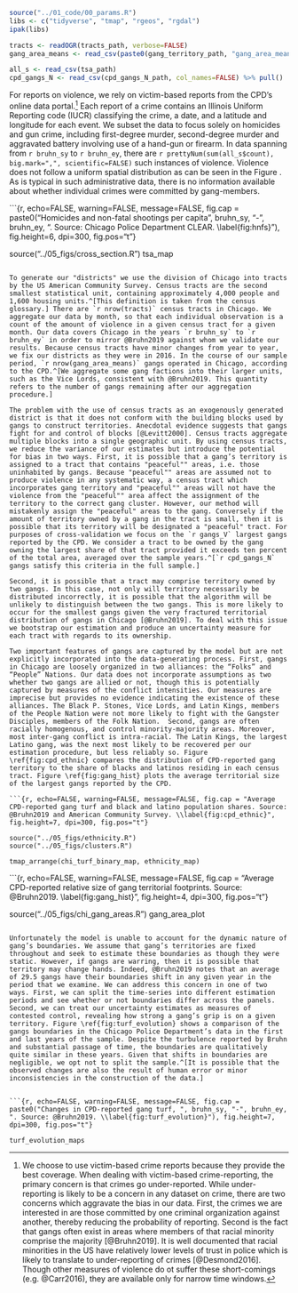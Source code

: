 ```r

source("../01_code/00_params.R")
libs <- c("tidyverse", "tmap", "rgeos", "rgdal")
ipak(libs)

tracts <- readOGR(tracts_path, verbose=FALSE)
gang_area_means <- read_csv(paste0(gang_territory_path, "gang_area_means.csv"))

all_s <- read_csv(tsa_path)
cpd_gangs_N <- read_csv(cpd_gangs_N_path, col_names=FALSE) %>% pull()

```

For reports on violence, we rely on victim-based reports from the CPD's online data portal.^[We choose to use victim-based crime reports because they provide the best coverage. When dealing with victim-based crime-reporting, the primary concern is that crimes go under-reported. While under-reporting is likely to be a concern in any dataset on crime, there are two concerns which aggravate the bias in our data. First, the crimes we are interested in are those committed by one criminal organization against another, thereby reducing the probability of reporting.  Second is the fact that gangs often exist in areas where members of that racial minority comprise the majority [@Bruhn2019]. It is well documented that racial minorities in the US have relatively lower levels of trust in police which is likely to translate to under-reporting of crimes [@Desmond2016]. Though other measures of violence do ot suffer these short-comings (e.g. @Carr2016), they are available only for narrow time windows.] Each report of a crime contains an Illinois Uniform Reporting code (IUCR) classifying the crime, a date, and a latitude and longitude for each event. We subset the data to focus solely on homicides and gun crime, including first-degree murder, second-degree murder and aggravated battery involving use of a hand-gun or firearm. In data spanning from `r bruhn_sy` to `r bruhn_ey`, there are `r prettyNum(sum(all_s$count), big.mark=",", scientific=FALSE)` such instances of violence. Violence does not follow a uniform spatial distribution as can be seen in the Figure \ref{fig:hnfs}. As is typical in such administrative data, there is no information available about whether individual crimes were committed by gang-members.

```{r, echo=FALSE, warning=FALSE, message=FALSE, fig.cap = paste0("Homicides and non-fatal shootings per capita ", bruhn_sy, "-", bruhn_ey, ". Source: Chicago Police Department CLEAR. \\label{fig:hnfs}"), fig.height=6, dpi=300, fig.pos="t"}

source("../05_figs/cross_section.R")
tsa_map

```

To generate our "districts" we use the division of Chicago into tracts by the US American Community Survey. Census tracts are the second smallest statistical unit, containing approximately 4,000 people and 1,600 housing units.^[This definition is taken from the census glossary.] There are `r nrow(tracts)` census tracts in Chicago. We aggregate our data by month, so that each individual observation is a count of the amount of violence in a given census tract for a given month. Our data covers Chicago in the years `r bruhn_sy` to `r bruhn_ey` in order to mirror @Bruhn2019 against whom we validate our results. Because census tracts have minor changes from year to year, we fix our districts as they were in 2016. In the course of our sample period, `r nrow(gang_area_means)` gangs operated in Chicago, according to the CPD.^[We aggregate some gang factions into their larger units, such as the Vice Lords, consistent with @Bruhn2019. This quantity refers to the number of gangs remaining after our aggregation procedure.]

The problem with the use of census tracts as an exogenously generated district is that it does not conform with the building blocks used by gangs to construct territories. Anecdotal evidence suggests that gangs fight for and control of blocks [@Levitt2000]. Census tracts aggregate multiple blocks into a single geographic unit. By using census tracts, we reduce the variance of our estimates but introduce the potential for bias in two ways. First, it is possible that a gang’s territory is assigned to a tract that contains "peaceful"" areas, i.e. those uninhabited by gangs. Because "peaceful"" areas are assumed not to produce violence in any systematic way, a census tract which incorporates gang territory and "peaceful"" areas will not have the violence from the "peaceful"" area affect the assignment of the territory to the correct gang cluster. However, our method will mistakenly assign the "peaceful" areas to the gang. Conversely if the amount of territory owned by a gang in the tract is small, then it is possible that its territory will be designated a "peaceful" tract. For purposes of cross-validation we focus on the `r gangs_V` largest gangs reported by the CPD. We consider a tract to be owned by the gang owning the largest share of that tract provided it exceeds ten percent of the total area, averaged over the sample years.^[`r cpd_gangs_N` gangs satisfy this criteria in the full sample.]

Second, it is possible that a tract may comprise territory owned by two gangs. In this case, not only will territory necessarily be distributed incorrectly, it is possible that the algorithm will be unlikely to distinguish between the two gangs. This is more likely to occur for the smallest gangs given the very fractured territorial distribution of gangs in Chicago [@Bruhn2019]. To deal with this issue we bootstrap our estimation and produce an uncertainty measure for each tract with regards to its ownership.

Two important features of gangs are captured by the model but are not explicitly incorporated into the data-generating process. First, gangs in Chicago are loosely organized in two alliances: the “Folks” and “People” Nations. Our data does not incorporate assumptions as two whether two gangs are allied or not, though this is potentially captured by measures of the conflict intensities. Our measures are imprecise but provides no evidence indicating the existence of these alliances. The Black P. Stones, Vice Lords, and Latin Kings, members of the People Nation were not more likely to fight with the Gangster Disciples, members of the Folk Nation.  Second, gangs are often racially homogenous, and control minority-majority areas. Moreover, most inter-gang conflict is intra-racial. The Latin Kings, the largest Latino gang, was the next most likely to be recovered per our estimation procedure, but less reliably so. Figure \ref{fig:cpd_ethnic} compares the distribution of CPD-reported gang territory to the share of blacks and latinos residing in each census tract. Figure \ref{fig:gang_hist} plots the average territorial size of the largest gangs reported by the CPD.

```{r, echo=FALSE, warning=FALSE, message=FALSE, fig.cap = "Average CPD-reported gang turf and black and latino population shares. Source: @Bruhn2019 and American Community Survey. \\label{fig:cpd_ethnic}", fig.height=7, dpi=300, fig.pos="t"}

source("../05_figs/ethnicity.R")
source("../05_figs/clusters.R")

tmap_arrange(chi_turf_binary_map, ethnicity_map)

```

```{r, echo=FALSE, warning=FALSE, message=FALSE, fig.cap = "Average CPD-reported relative size of gang territorial footprints. Source: @Bruhn2019. \\label{fig:gang_hist}", fig.height=4, dpi=300, fig.pos="t"}

source("../05_figs/chi_gang_areas.R")
gang_area_plot

``` 

Unfortunately the model is unable to account for the dynamic nature of gang’s boundaries. We assume that gang’s territories are fixed throughout and seek to estimate these boundaries as though they were static. However, if gangs are warring, then it is possible that territory may change hands. Indeed, @Bruhn2019 notes that an average of 29.5 gangs have their boundaries shift in any given year in the period that we examine. We can address this concern in one of two ways. First, we can split the time-series into different estimation periods and see whether or not boundaries differ across the panels. Second, we can treat our uncertainty estimates as measures of contested control, revealing how strong a gang’s grip is on a given territory. Figure \ref{fig:turf_evolution} shows a comparison of the gangs boundaries in the Chicago Police Department’s data in the first and last years of the sample. Despite the turbulence reported by Bruhn and substantial passage of time, the boundaries are qualitatively quite similar in these years. Given that shifts in boundaries are negligible, we opt not to split the sample.^[It is possible that the observed changes are also the result of human error or minor inconsistencies in the construction of the data.]


```{r, echo=FALSE, warning=FALSE, message=FALSE, fig.cap = paste0("Changes in CPD-reported gang turf, ", bruhn_sy, "-", bruhn_ey, ". Source: @Bruhn2019. \\label{fig:turf_evolution}"), fig.height=7, dpi=300, fig.pos="t"}

turf_evolution_maps

```


